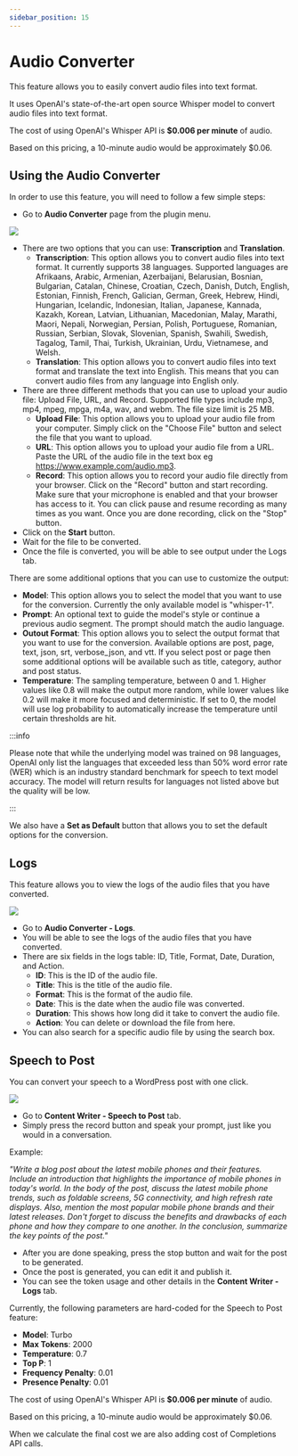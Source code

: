 ```yaml
---
sidebar_position: 15
---
```



# Audio Converter

This feature allows you to easily convert audio files into text format.

It uses OpenAI's state-of-the-art open source Whisper model to convert audio files into text format.

The cost of using OpenAI's Whisper API is **$0.006 per minute** of audio.

Based on this pricing, a 10-minute audio would be approximately $0.06.

## Using the Audio Converter

In order to use this feature, you will need to follow a few simple steps:

- Go to **Audio Converter** page from the plugin menu.

<img src={AudioConverter} />

- There are two options that you can use: **Transcription** and **Translation**.
    - **Transcription**: This option allows you to convert audio files into text format. It currently supports 38 languages.
    Supported languages are Afrikaans, Arabic, Armenian, Azerbaijani, Belarusian, Bosnian, Bulgarian, Catalan, Chinese, Croatian, Czech, Danish, Dutch, English, Estonian, Finnish, French, Galician, German, Greek, Hebrew, Hindi, Hungarian, Icelandic, Indonesian, Italian, Japanese, Kannada, Kazakh, Korean, Latvian, Lithuanian, Macedonian, Malay, Marathi, Maori, Nepali, Norwegian, Persian, Polish, Portuguese, Romanian, Russian, Serbian, Slovak, Slovenian, Spanish, Swahili, Swedish, Tagalog, Tamil, Thai, Turkish, Ukrainian, Urdu, Vietnamese, and Welsh.
    - **Translation**: This option allows you to convert audio files into text format and translate the text into English. This means that you can convert audio files from any language into English only.
- There are three different methods that you can use to upload your audio file: Upload File, URL, and Record. Supported file types include mp3, mp4, mpeg, mpga, m4a, wav, and webm. The file size limit is 25 MB.
    - **Upload File**: This option allows you to upload your audio file from your computer. Simply click on the "Choose File" button and select the file that you want to upload.
    - **URL**: This option allows you to upload your audio file from a URL. Paste the URL of the audio file in the text box eg https://www.example.com/audio.mp3.
    - **Record**: This option allows you to record your audio file directly from your browser. Click on the "Record" button and start recording. Make sure that your microphone is enabled and that your browser has access to it. You can click pause and resume recording as many times as you want. Once you are done recording, click on the "Stop" button.
- Click on the **Start** button.
- Wait for the file to be converted.
- Once the file is converted, you will be able to see output under the Logs tab.

There are some additional options that you can use to customize the output:

- **Model**: This option allows you to select the model that you want to use for the conversion. Currently the only available model is "whisper-1".
- **Prompt**: An optional text to guide the model's style or continue a previous audio segment. The prompt should match the audio language.
- **Outout Format**: This option allows you to select the output format that you want to use for the conversion. Available options are post, page, text, json, srt, verbose_json, and vtt. If you select post or page then some additional options will be available such as title, category, author and post status.
- **Temperature**: The sampling temperature, between 0 and 1. Higher values like 0.8 will make the output more random, while lower values like 0.2 will make it more focused and deterministic. If set to 0, the model will use log probability to automatically increase the temperature until certain thresholds are hit.

:::info

Please note that while the underlying model was trained on 98 languages, OpenAI only list the languages that exceeded less than 50% word error rate (WER) which is an industry standard benchmark for speech to text model accuracy. The model will return results for languages not listed above but the quality will be low.

:::

We also have a **Set as Default** button that allows you to set the default options for the conversion.

## Logs

This feature allows you to view the logs of the audio files that you have converted.

<img src={Logs} />

- Go to **Audio Converter - Logs**.
- You will be able to see the logs of the audio files that you have converted.
- There are six fields in the logs table: ID, Title, Format, Date, Duration, and Action.
    - **ID**: This is the ID of the audio file.
    - **Title**: This is the title of the audio file.
    - **Format**: This is the format of the audio file.
    - **Date**: This is the date when the audio file was converted.
    - **Duration**: This shows how long did it take to convert the audio file.
    - **Action**: You can delete or download the file from here.
- You can also search for a specific audio file by using the search box.

## Speech to Post

You can convert your speech to a WordPress post with one click.

<img src={SpeechtoPost} />

- Go to **Content Writer - Speech to Post** tab.
- Simply press the record button and speak your prompt, just like you would in a conversation.

Example:

*"Write a blog post about the latest mobile phones and their features. Include an introduction that highlights the importance of mobile phones in today's world. In the body of the post, discuss the latest mobile phone trends, such as foldable screens, 5G connectivity, and high refresh rate displays. Also, mention the most popular mobile phone brands and their latest releases. Don't forget to discuss the benefits and drawbacks of each phone and how they compare to one another. In the conclusion, summarize the key points of the post."*

- After you are done speaking, press the stop button and wait for the post to be generated.
- Once the post is generated, you can edit it and publish it.
- You can see the token usage and other details in the **Content Writer - Logs** tab.

Currently, the following parameters are hard-coded for the Speech to Post feature:

- **Model**: Turbo
- **Max Tokens**: 2000
- **Temperature**: 0.7
- **Top P**: 1
- **Frequency Penalty**: 0.01
- **Presence Penalty**: 0.01

The cost of using OpenAI's Whisper API is **$0.006 per minute** of audio.

Based on this pricing, a 10-minute audio would be approximately $0.06.

When we calculate the final cost we are also adding cost of Completions API calls.